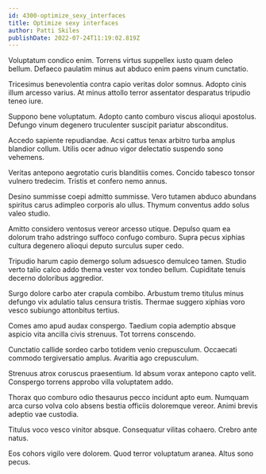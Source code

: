 ```yaml
---
id: 4300-optimize_sexy_interfaces
title: Optimize sexy interfaces
author: Patti Skiles
publishDate: 2022-07-24T11:19:02.819Z
---
```


Voluptatum condico enim. Torrens virtus suppellex iusto quam deleo bellum. Defaeco paulatim minus aut abduco enim paens vinum cunctatio.

Tricesimus benevolentia contra capio veritas dolor somnus. Adopto cinis illum arcesso varius. At minus attollo terror assentator desparatus tripudio teneo iure.

Suppono bene voluptatum. Adopto canto comburo viscus alioqui apostolus. Defungo vinum degenero truculenter suscipit pariatur absconditus.

Accedo sapiente repudiandae. Acsi cattus tenax arbitro turba amplus blandior collum. Utilis ocer adnuo vigor delectatio suspendo sono vehemens.

Veritas antepono aegrotatio curis blanditiis comes. Concido tabesco tonsor vulnero tredecim. Tristis et confero nemo annus.

Desino summisse coepi admitto summisse. Vero tutamen abduco abundans spiritus carus adimpleo corporis alo ullus. Thymum conventus addo solus valeo studio.

Amitto considero ventosus vereor arcesso utique. Depulso quam ea dolorum traho adstringo suffoco confugo comburo. Supra pecus xiphias cultura degenero alioqui deputo surculus super cedo.

Tripudio harum capio demergo solum adsuesco demulceo tamen. Studio verto talio calco addo thema vester vox tondeo bellum. Cupiditate tenuis decerno doloribus aggredior.

Surgo dolore carbo ater crapula combibo. Arbustum tremo titulus minus defungo vix adulatio talus censura tristis. Thermae suggero xiphias voro vesco subiungo attonbitus tertius.

Comes amo apud audax conspergo. Taedium copia ademptio absque aspicio vita ancilla civis strenuus. Tot torrens conscendo.

Cunctatio callide sordeo carbo totidem venio crepusculum. Occaecati commodo tergiversatio amplus. Avaritia ago crepusculum.

Strenuus atrox coruscus praesentium. Id absum vorax antepono capto velit. Conspergo torrens approbo villa voluptatem addo.

Thorax quo comburo odio thesaurus pecco incidunt apto eum. Numquam arca curso volva colo absens bestia officiis doloremque vereor. Animi brevis adeptio vae custodia.

Titulus voco vesco vinitor absque. Consequatur vilitas cohaero. Crebro ante natus.

Eos cohors vigilo vere dolorem. Quod terror voluptatum aranea. Altus sono pecus.
